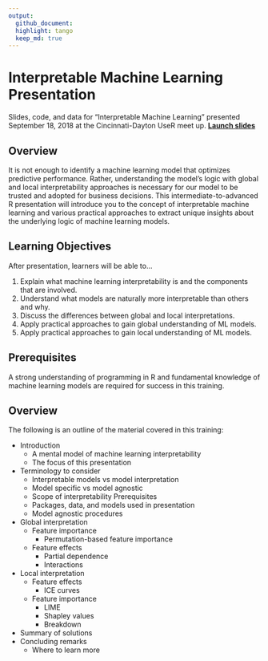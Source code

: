 ```yaml
---
output: 
  github_document:
  highlight: tango
  keep_md: true
---
```


# Interpretable Machine Learning Presentation

Slides, code, and data for "Interpretable Machine Learning" presented September 18, 2018 at the Cincinnati-Dayton UseR meet up.  [__Launch slides__](https://bradleyboehmke.github.io/CinDay-RUG-IML-2018/slides-source.html#1)


## Overview

It is not enough to identify a machine learning model that optimizes predictive performance.  Rather, understanding the model's logic with global and local interpretability approaches is necessary for our model to be trusted and adopted for business decisions. This intermediate-to-advanced R presentation will introduce you to the concept of interpretable machine learning and various practical approaches to extract unique insights about the underlying logic of machine learning models.


## Learning Objectives

After presentation, learners will be able to…

1. Explain what machine learning interpretability is and the components that are involved.
2. Understand what models are naturally more interpretable than others and why.
3. Discuss the differences between global and local interpretations.
4. Apply practical approaches to gain global understanding of ML models.
5. Apply practical approaches to gain local understanding of ML models.

## Prerequisites

A strong understanding of programming in R and fundamental knowledge of machine learning models are required for success in this training. 

## Overview

The following is an outline of the material covered in this training:

- Introduction
    - A mental model of machine learning interpretability
    - The focus of this presentation
- Terminology to consider
    - Interpretable models vs model interpretation
    - Model specific vs model agnostic
    - Scope of interpretability
Prerequisites
    - Packages, data, and models used in presentation
    - Model agnostic procedures
- Global interpretation 
    - Feature importance 
      - Permutation-based feature importance
    - Feature effects 
      - Partial dependence
      - Interactions
- Local interpretation
    - Feature effects 
      - ICE curves 
    - Feature importance
      - LIME
      - Shapley values
      - Breakdown 
- Summary of solutions
- Concluding remarks
    - Where to learn more

